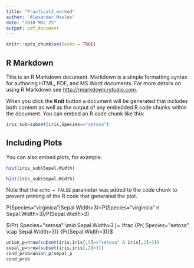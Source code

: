 ```yaml
---
title: "Practical2_worked"
author: "Alexander Maslev"
date: "2018 M02 25"
output: pdf_document
---
```


```r
knitr::opts_chunk$set(echo = TRUE)
```


## R Markdown

This is an R Markdown document. Markdown is a simple formatting syntax for authoring HTML, PDF, and MS Word documents. For more details on using R Markdown see <http://rmarkdown.rstudio.com>.

When you click the **Knit** button a document will be generated that includes both content as well as the output of any embedded R code chunks within the document. You can embed an R code chunk like this:

```r
iris_sub=subset(iris,Species=="setosa")
```

## Including Plots

You can also embed plots, for example:

```r
hist(iris_sub$Sepal.Width)
```





```r
hist(iris_sub$Sepal.Width)
```

Note that the `echo = FALSE` parameter was added to the code chunk to prevent printing of the R code that generated the plot.


P(Species="virginica"|Sepal.Width>3)=P(Species="virginica" n Sepal.Width>3)/P(Sepal.Width>3)

$\Pr( Species="setosa" \mid Sepal.Width>3 )= \frac {Pr( Species="setosa" \cap  Sepal.Width>3)} {Pr(Sepal.Width>3)}$

```r
union_p=nrow(subset(iris,iris[,5]=="setosa" & iris[,2]>3))
sepal_p=nrow(subset(iris,iris[,2]>3))
cond_prob=union_p/sepal_p
cond_prob
```



